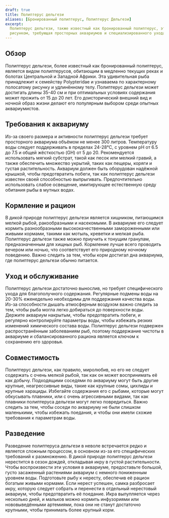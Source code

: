 ```yaml
---
draft: true
title: Полиптерус дельгези
aliases: [Бронированный полиптерус, Полиптерус Дельгези]
excerpt:
  Полиптерус дельгези, также известный как бронированный полиптерус, это доисторическая рыба с характерным полосатым
  рисунком, требующая просторных аквариумов и специализированного ухода.
---
```


## Обзор

Полиптерус дельгези, более известный как бронированный полиптерус, является видом полиптерусов, обитающим в медленно
текущих реках и болотах Центральной и Западной Африки. Эта удивительная рыба принадлежит к семейству Polypteridae и
узнаваема по характерному полосатому рисунку и удлинённому телу. Полиптерус дельгези может достигать длины 35-40 см и
при оптимальных условиях содержания может прожить от 15 до 20 лет. Его доисторический внешний вид и ночной образ жизни
делают его популярным выбором среди опытных аквариумистов.

## Требования к аквариуму

Из-за своего размера и активности полиптерус дельгези требует просторного аквариума объёмом не менее 300 литров.
Температуру воды следует поддерживать в пределах 24-28°C, с уровнем pH от 6.5 до 7.5 и общей жёсткостью (GH) от 5 до 20.
Рекомендуется использовать мягкий субстрат, такой как песок или мелкий гравий, а также обеспечить множество укрытий,
таких как пещеры, коряги и густая растительность. Аквариум должен быть оборудован надёжной крышкой, чтобы предотвратить
побеги, так как полиптерус дельгези известен своей способностью выпрыгивать. Предпочтительно использовать слабое
освещение, имитирующее естественную среду обитания рыбы в мутных водах.

## Кормление и рацион

В дикой природе полиптерус дельгези является хищником, питающимся мелкой рыбой, ракообразными и насекомыми. В аквариуме
его следует кормить разнообразными высококачественными замороженными или живыми кормами, такими как мотыль, креветки и
мелкая рыба. Полиптерус дельгези также можно приучить к тонущим гранулам, предназначенным для хищных рыб. Кормление
лучше всего проводить вечером или ночью, что соответствует его природному ночному поведению. Важно следить за тем, чтобы
корм достигал дна аквариума, где полиптерус дельгези обычно питается.

## Уход и обслуживание

Полиптерус дельгези достаточно вынослив, но требует специфического ухода для благополучного содержания. Регулярные
подмены воды на 20-30% еженедельно необходимы для поддержания качества воды. Из-за способности дышать атмосферным
воздухом важно следить за тем, чтобы рыба могла легко добираться до поверхности воды. Держите аквариум накрытым, чтобы
предотвратить побеги, и регулярно контролируйте параметры воды, чтобы избежать резких изменений химического состава
воды. Полиптерус дельгези подвержен распространённым заболеваниям рыб, поэтому поддержание чистоты в аквариуме и
сбалансированного рациона является ключом к сохранению его здоровья.

## Совместимость

Полиптерус дельгези, как правило, миролюбив, но его не следует содержать с очень мелкой рыбой, так как он может
воспринимать её как добычу. Подходящими соседями по аквариуму могут быть другие крупные, неагрессивные виды, такие как
крупные сомы, цихлиды и крупные харациды. Избегайте содержания его с рыбами, которые могут обкусывать плавники, или с
очень агрессивными видами, так как плавники полиптеруса дельгези могут легко повредиться. Важно следить за тем, чтобы
соседи по аквариуму не были слишком маленькими, чтобы избежать поедания, и чтобы они имели схожие требования к
параметрам воды.

## Разведение

Разведение полиптеруса дельгези в неволе встречается редко и является сложным процессом, в основном из-за его
специфических требований к размножению. В дикой природе полиптерус дельгези нерестится в сезон дождей, откладывая икру в
густой растительности. Чтобы воспроизвести эти условия в аквариуме, предоставьте большой, густо засаженный растениями
аквариум с немного пониженным уровнем воды. Подготовьте рыбу к нересту, обеспечив её рацион богатым живыми кормами. Если
нерест успешен, самка разбросает икру, которую следует собрать и перенести в отдельный нерестовый аквариум, чтобы
предотвратить её поедание. Икра вылупляется через несколько дней, и мальков можно кормить инфузориями или
нововыведёнными артемиями, пока они не станут достаточно крупными, чтобы принимать более крупный корм.
